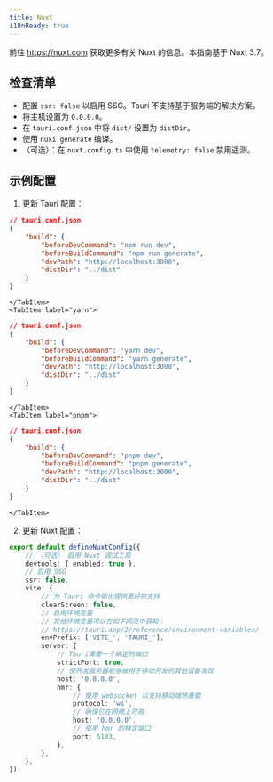 ```yaml
---
title: Nuxt
i18nReady: true
---
```



前往 https://nuxt.com 获取更多有关 Nuxt 的信息。本指南基于 Nuxt 3.7。

## 检查清单

- 配置 `ssr: false` 以启用 SSG。Tauri 不支持基于服务端的解决方案。
- 将主机设置为 `0.0.0.0`。
- 在 `tauri.conf.json` 中将 `dist/` 设置为 `distDir`。
- 使用 `nuxi generate` 编译。
- （可选）：在 `nuxt.config.ts` 中使用 `telemetry: false` 禁用遥测。

## 示例配置

1.  更新 Tauri 配置：

<Tabs>
    <TabItem label="npm">

```json
// tauri.conf.json
{
	"build": {
		"beforeDevCommand": "npm run dev",
		"beforeBuildCommand": "npm run generate",
		"devPath": "http://localhost:3000",
		"distDir": "../dist"
	}
}
```

    </TabItem>
    <TabItem label="yarn">

```json
// tauri.conf.json
{
	"build": {
		"beforeDevCommand": "yarn dev",
		"beforeBuildCommand": "yarn generate",
		"devPath": "http://localhost:3000",
		"distDir": "../dist"
	}
}
```

    </TabItem>
    <TabItem label="pnpm">

```json
// tauri.conf.json
{
	"build": {
		"beforeDevCommand": "pnpm dev",
		"beforeBuildCommand": "pnpm generate",
		"devPath": "http://localhost:3000",
		"distDir": "../dist"
	}
}
```

    </TabItem>

</Tabs>

2. 更新 Nuxt 配置：

```ts
export default defineNuxtConfig({
	// （可选） 启用 Nuxt 调试工具
	devtools: { enabled: true },
	// 启用 SSG
	ssr: false,
	vite: {
		// 为 Tauri 命令输出提供更好的支持
		clearScreen: false,
		// 启用环境变量
		// 其他环境变量可以在如下网页中获知：
		// https://tauri.app/2/reference/environment-variables/
		envPrefix: ['VITE_', 'TAURI_'],
		server: {
			// Tauri需要一个确定的端口
			strictPort: true,
			// 使开发服务器能够被用于移动开发的其他设备发现
			host: '0.0.0.0',
			hmr: {
				// 使用 websocket 以支持移动端热重载
				protocol: 'ws',
				// 确保它在网络上可用
				host: '0.0.0.0',
				// 使用 hmr 的特定端口
				port: 5183,
			},
		},
	},
});
```
